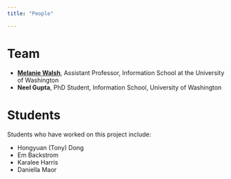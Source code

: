 ```yaml
---
title: "People"

---
```


# Team
- [**Melanie Walsh**](https://melaniewalsh.org/), Assistant Professor, Information School at the University of Washington  
- **Neel Gupta**, PhD Student, Information School, University of Washington 

# Students
Students who have worked on this project include:

- Hongyuan (Tony) Dong 
- Em Backstrom  
- Karalee Harris  
- Daniella Maor  


